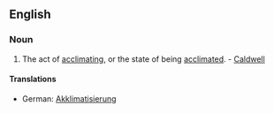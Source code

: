 ==English==

===Noun===
{{en-noun|-}}

# {{context|rare}} The act of [[acclimating]], or the state of being [[acclimated]]. - [[Caldwell]]

====Translations====
{{trans-top|act of acclimating}}
* German: [[Akklimatisierung]] {{f}}
{{trans-mid}}
{{trans-bottom}}
